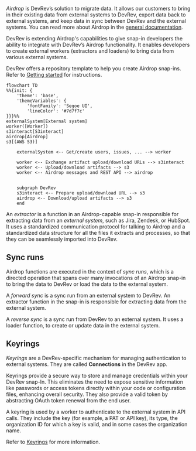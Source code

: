 _Airdrop_ is DevRev’s solution to migrate data. It allows our customers to bring in their existing
data from external systems to DevRev, export data back to external systems, and keep data in sync
between DevRev and the external systems.
You can read more about Airdrop in the [general documentation](https://docs.devrev.ai/import#airdrop-features).

DevRev is extending Airdrop's capabilities to give snap-in developers the ability to integrate with
DevRev’s Airdrop functionality.
It enables developers to create external workers (extractors and loaders) to bring data from various
external systems.

<Tip>DevRev offers a repository template to help you create Airdrop snap-ins.
Refer to [Getting started](getting-started) for instructions.</Tip>

```mermaid
flowchart TD
%%{init: {
    'theme': 'base',
    'themeVariables': {
        'fontFamily': 'Segoe UI',
        'lineColor': '#7d7f7c'
}}}%%
externalSystem[External system]
worker([Worker])
s3interact[S3interact]
airdrop[Airdrop]
s3[(AWS S3)]

	externalSystem <-- Get/create users, issues, ... --> worker

	worker <-- Exchange artifact upload/download URLs --> s3interact
	worker <-- Upload/download artifacts --> s3
	worker <-- Airdrop messages and REST API --> airdrop


	subgraph DevRev
	s3interact <-- Prepare upload/download URL --> s3
	airdrop <-- Download/upload artifacts --> s3
	end

```

An _extractor_ is a function in an Airdrop-capable snap-in responsible for extracting data from an
_external system_, such as Jira, Zendesk, or HubSpot.
It uses a standardized communication protocol for talking to Airdrop and a standardized data
structure for all the files it extracts and processes, so that they can be seamlessly imported
into DevRev.

## Sync runs

Airdrop functions are executed in the context of _sync runs_, which is a directed operation that
spans over many invocations of an Airdrop snap-in to bring the data to DevRev or load the data
to the external system.

A _forward sync_ is a sync run from an external system to DevRev.
An extractor function in the snap-in is responsible for extracting data from the external system.

A _reverse sync_ is a sync run from DevRev to an external system.
It uses a loader function, to create or update data in the external system.

## Keyrings

_Keyrings_ are a DevRev-specific mechanism for managing authentication to external systems.
They are called **Connections** in the DevRev app.

Keyrings provide a secure way to store and manage credentials within your DevRev snap-In.
This eliminates the need to expose sensitive information like passwords or access tokens directly
within your code or configuration files, enhancing overall security.
They also provide a valid token by abstracting OAuth token renewal from the end user.

A keyring is used by a worker to authenticate to the external system in API calls.
They include the key (for example, a PAT or API key), its type, the organization ID for which a
key is valid, and in some cases the organization name.

Refer to [Keyrings](/snapin-development/references/keyrings) for more information.
